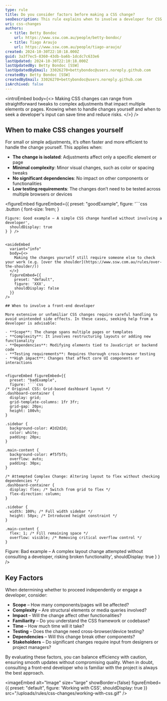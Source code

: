 ```yaml
---
type: rule
title: Do you consider factors before making a CSS change?
seoDescription: This rule explains when to involve a developer for CSS changes and when to make small changes yourself
uri: css-changes
authors:
  - title: Betty Bondoc
    url: https://www.ssw.com.au/people/betty-bondoc/
  - title: Tiago Araujo
    url: https://www.ssw.com.au/people/tiago-araujo/
created: 2024-10-30T22:10:18.000Z
guid: 3a3f7ec5-8360-43db-ba6b-1dcdc7c633e6
lastUpdated: 2024-10-30T22:10:18.000Z
lastUpdatedBy: Betty Bondoc [SSW]
lastUpdatedByEmail: 33026270+bettybondoc@users.noreply.github.com
createdBy: Betty Bondoc [SSW]
createdByEmail: 33026270+bettybondoc@users.noreply.github.com
isArchived: false
---
```

<introEmbed
  body={<>
Making CSS changes can range from straightforward tweaks to complex adjustments that impact multiple elements or pages. Knowing when to handle changes yourself and when to seek a developer's input can save time and reduce risks.
  </>}
/>
## When to make CSS changes yourself

For small or simple adjustments, it’s often faster and more efficient to handle the change yourself. This applies when:

* **The change is isolated**: Adjustments affect only a specific element or page
* **Minimal complexity**: Minor visual changes, such as color or spacing tweaks
* **No significant dependencies**: No impact on other components or functionalities
* **Low testing requirements**: The changes don’t need to be tested across multiple browsers or devices


<figureEmbed figureEmbed={{
  preset: "goodExample",
  figure: '```css
.button {
  font-size: 1rem;
}
```
Figure: Good example – A simple CSS change handled without involving a developer',
  shouldDisplay: true
} } />


<asideEmbed
  variant="info"
  body={<>
    Making the changes yourself still require someone else to check your work (e.g. [over the shoulder](https://www.ssw.com.au/rules/over-the-shoulder/))
  </>}
  figureEmbed={{
    preset: "default",
    figure: 'XXX',
    shouldDisplay: false
  }}
/>

## When to involve a front-end developer

More extensive or unfamiliar CSS changes require careful handling to avoid unintended side effects. In these cases, seeking help from a developer is advisable:

- **Scope**: The change spans multiple pages or templates
- **Complexity**: It involves restructuring layouts or adding new functionality
- **Dependencies**: Modifying elements tied to JavaScript or backend code
- **Testing requirements**: Requires thorough cross-browser testing
- **High impact**: Changes that affect core UI components or interactions


<figureEmbed figureEmbed={{
  preset: "badExample",
  figure: '```css
/* Original CSS: Grid-based dashboard layout */
.dashboard-container {
  display: grid;
  grid-template-columns: 1fr 3fr;
  grid-gap: 20px;
  height: 100vh;
}

.sidebar {
  background-color: #2d2d2d;
  color: white;
  padding: 20px;
}

.main-content {
  background-color: #f5f5f5;
  overflow: auto;
  padding: 30px;
}

/* Attempted Complex Change: Altering layout to flex without checking dependencies */
.dashboard-container {
  display: flex; /* Switch from grid to flex */
  flex-direction: column;
}

.sidebar {
  width: 100%; /* Full width sidebar */
  height: 50px; /* Introduced height constraint */
}

.main-content {
  flex: 1; /* Fill remaining space */
  overflow: visible; /* Removing critical overflow control */
}
```
Figure: Bad example – A complex layout change attempted without consulting a developer, risking broken functionality',
  shouldDisplay: true
} } />



## Key Factors
When determining whether to proceed independently or engage a developer, consider:

- **Scope** – How many components/pages will be affected?
- **Complexity** – Are structural elements or media queries involved?
- **Impact** – Will the change affect other functionalities?
- **Familiarity** – Do you understand the CSS framework or codebase?
- **Time** – How much time will it take?
- **Testing** – Does the change need cross-browser/device testing?
- **Dependencies** – Will this change break other components?
- **Stakeholders** – Do significant changes require input from designers or project managers?

By evaluating these factors, you can balance efficiency with caution, ensuring smooth updates without compromising quality. When in doubt, consulting a front-end developer who is familiar with the project is always the best approach.


<imageEmbed
  alt="Image"
  size="large"
  showBorder={false}
  figureEmbed={{
    preset: "default",
    figure: 'Working with CSS',
    shouldDisplay: true
  }}
  src="/uploads/rules/css-changes/working-with-css.gif"
/>
